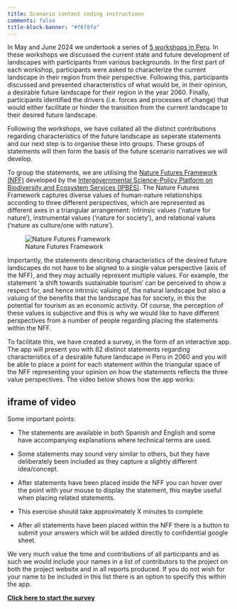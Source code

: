 ```yaml
---
title: Scenario content coding instructions
comments: false
title-block-banner: "#f6f8fa"
---
```


In May and June 2024 we undertook a series of [5 workshops in Peru](Scenario_workshops_2024_blog.qmd). In these workshops we discussed the current state and future development of landscapes with participants from various backgrounds. In the first part of each workshop, participants were asked to characterize the current landscape in their region from their perspective. Following this, participants discussed and presented characteristics of what would be, in their opinion, a desirable future landscape for their region in the year 2060. Finally, participants identified the drivers (i.e. forces and processes of change) that would either facilitate or hinder the transition from the current landscape to their desired future landscape.

Following the workshops, we have collated all the distinct contributions regarding characteristics of the future landscape as seperate statements and our next step is to organise these into groups. These groups of statements will then form the basis of the future scenario narratives we will develop.

To group the statements, we are utilising the [Nature Futures Framework (NFF)](https://www.naturefuturesframework.org/) developed by the [Intergovernmental Science-Policy Platform on Biodiversity and Ecosystem Services (IPBES)](https://www.ipbes.net/). The Nature Futures Framework captures diverse values of human-nature relationships according to three different perspectives, which are represented as different axes in a triangular arrangement: Intrinsic values (‘nature for nature’), instrumental values (‘nature for society’), and relational values (‘nature as culture/one with nature’).

![Nature Futures Framework](img/NFF.png)

Importantly, the statements describing characteristics of the desired future landscapes do not have to be aligned to a single value perspective (axis of the NFF), and they may actually represent multiple values. For example, the statement 'a shift towards sustainable tourism' can be perceived to show a respect for, and hence intrinsic valuing of, the natural landscape but also a valuing of the benefits that the landscape has for society, in this the potential for tourism as an economic activity. Of course, the perception of these values is subjective and this is why we would like to have different perspectives from a number of people regarding placing the statements within the NFF.

To facilitate this, we have created a survey, in the form of an interactive app. The app will present you with 82 distinct statements regarding characteristics of a desirable future landscape in Peru in 2060 and you will be able to place a point for each statement within the triangular space of the NFF representing your opinion on how the statements reflects the three value perspectives. The video below shows how the app works:

## iframe of video

Some important points:

-    The statements are available in both Spanish and English and some have accompanying explanations where technical terms are used.

-    Some statements may sound very similar to others, but they have deliberately been included as they capture a slightly different idea/concept.

-    After statements have been placed inside the NFF you can hover over the point with your mouse to display the statement, this maybe useful when placing related statements.

-    This exercise should take approximately X minutes to complete

-    After all statements have been placed within the NFF there is a button to submit your answers which will be added directly to confidential google sheet.

We very much value the time and contributions of all participants and as such we would include your names in a list of contributors to the project on both the project website and in all reports produced. If you do not wish for your name to be included in this list there is an option to specify this within the app.

[[**Click here to start the survey**]{.underline}](https://nascent-peru.shinyapps.io/nff-coding/)
